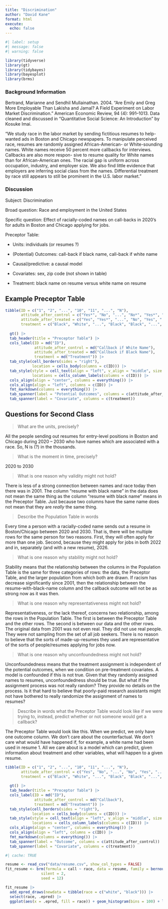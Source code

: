 ```yaml
---
title: "Discrimination"
author: "David Kane"
format: html
execute: 
  echo: false
---
```


```r
#| label: setup
#| message: false
#| warning: false

library(tidyverse)
library(gt)
library(tidybayes)
library(bayesplot)
library(brms)
```


### Background Information

Bertrand, Marianne and Sendhil Mullainathan. 2004. "Are Emily and Greg More Employable Than Lakisha and Jamal? A Field Experiment on Labor Market Discrimination." American Economic Review, 94 (4): 991–1013. Data cleaned and discussed in "Quantitative Social Science: An Introduction" by Kosuke Imai.

"We study race in the labor market by sending fictitious resumes to help-wanted ads in Boston and Chicago newspapers. To manipulate perceived race, resumes are randomly assigned African-American- or White-sounding names. White names receive 50 percent more callbacks for interviews. Callbacks are also more respon- sive to resume quality for White names than for African-American ones. The racial gap is uniform across occupation, industry, and employer size. We also find little evidence that employers are inferring social class from the names. Differential treatment by race still appears to still be prominent in the U.S. labor market."

### Discussion

Subject: Discrimination

Broad question: Race and employment in the United States

Specific question: Effect of racially-coded names on call-backs in 2020's for adults in Boston and Chicago applying for jobs.

Preceptor Table: 
  
  * Units: individuals (or resumes ?) 
  
  * (Potential) Outcomes: call-back if black name, call-back if white name   
  
  * Causal/predictive: a causal model  
  
  * Covariates: sex, zip code (not shown in table)  
  
  * Treatment: black name on resume versus white name on resume 

## Example Preceptor Table
  
```r
tibble(ID = c("1", "2", "...", "10", "11", "...", "N"),
       attitude_after_control = c("Yes*", "No", "...", "No*", "Yes*", "...", "Yes"),
       attitude_after_treated = c("Yes", "Yes*", "...", "No", "Yes", "...", "No*"),
       treatment = c("Black", "White", "...", "Black", "Black", "...", "White")) |>
  
  gt() |>
  tab_header(title = "Preceptor Table") |> 
  cols_label(ID = md("ID"),
             attitude_after_control = md("Callback if White Name"),
             attitude_after_treated = md("Callback if Black Name"),
             treatment = md("Treatment")) |>
  tab_style(cell_borders(sides = "right"),
            location = cells_body(columns = c(ID))) |>
  tab_style(style = cell_text(align = "left", v_align = "middle", size = "large"), 
            locations = cells_column_labels(columns = c(ID))) |>
  cols_align(align = "center", columns = everything()) |>
  cols_align(align = "left", columns = c(ID)) |>
  fmt_markdown(columns = everything()) |>
  tab_spanner(label = "Potential Outcomes", columns = c(attitude_after_control, attitude_after_treated)) |>
  tab_spanner(label = "Covariate", columns = c(treatment))
```

## Questions for Second Class


> What are the units, precisely?

All the people sending out resumes for entry-level positions in Boston and Chicago during 2020 -- 2030 who have names which are associated with a race. So, N is (?) in the thousands.

> What is the moment in time, precisely?

2020 to 2030

> What is one reason why validity might not hold?

There is less of a strong connection between names and race today then there was in 2001. The column "resume with black name" in the data does not mean the same thing as the column "resume with black name" means in the Preceptor Table. Just because two columns have the same name does not mean that they are *really* the same thing.

> Describe the Population Table in words

Every time a person with a racially-coded name sends out a resume in Boston/Chicago between 2020 and 2030. That is, there will be multiple rows for the same person for two reasons. First, they will often apply for more than one job. Second, because they might apply for jobs in both 2022 and in, separately (and with a new resume), 2026.

> What is one reason why stability might not hold?

Stability means that the relationship between the columns in the Population Table is the same for three categories of rows: the data, the Preceptor Table, and the larger population from which both are drawn. If racism has decrease significantly since 2001, then the relationship between the resume-with-black-name column and the callback outcome will not be as strong now as it was then.

> What is one reason why representativeness might not hold?

Representativeness, or the lack thereof, concerns two relationship, among the rows in the Population Table. The first is between the Preceptor Table and the other rows. The second is between our data and the other rows. The original data from 2001 was not even real. They did not use real people. They were not sampling from the set of all job seekers. There is no reason to believe that the sorts of made-up-resumes they used are representative of the sorts of people/resumes applying for jobs now.


> What is one reason why unconfoundedness might not hold?

Unconfoundedness means that the treatment assignment is independent of the potential outcomes, when we condition on pre-treatment covariates. A model is confounded if this is not true. Given that they randomly assigned names to resumes, unconfoundedness should be true. But what if the assignment process was not really random? They provide no details on the process. Is it that hard to believe that poorly-paid research assistants might not have bothered to really randomize the assignment of names to resumes?

> Describe in words what the Preceptor Table would look like if we were trying to, instead, predict whether or not someone would get a callback?

The Preceptor Table would look like this. When we predict, we only have one outcome column. We don't care about the counterfactual. We don't care what would have happened if, for example, a white name had been used in resume 1. All we care about is a model which can predict, given information about treatment and other variables, what will happen to a given resume.

```r
tibble(ID = c("1", "2", "...", "10", "11", "...", "N"),
       attitude_after_control = c("Yes", "No", "...", "No", "Yes", "...", "Yes"),
       treatment = c("Black", "White", "...", "Black", "Black", "...", "White")) |>
  
  gt() |>
  tab_header(title = "Preceptor Table") |> 
  cols_label(ID = md("ID"),
             attitude_after_control = md("Callback"),
             treatment = md("Treatment")) |>
  tab_style(cell_borders(sides = "right"),
            location = cells_body(columns = c(ID))) |>
  tab_style(style = cell_text(align = "left", v_align = "middle", size = "large"), 
            locations = cells_column_labels(columns = c(ID))) |>
  cols_align(align = "center", columns = everything()) |>
  cols_align(align = "left", columns = c(ID)) |>
  fmt_markdown(columns = everything()) |>
  tab_spanner(label = "Outcome", columns = c(attitude_after_control)) |>
  tab_spanner(label = "Covariate", columns = c(treatment))
```



```r
#| cache: TRUE

resume <- read_csv("data/resume.csv", show_col_types = FALSE)
fit_resume <- brm(formula = call ~ race, data = resume, family = bernoulli(), refresh = 0,
                silent = 2,
                seed = 12)
```

```r
fit_resume |> 
  add_epred_draws(newdata = tibble(race = c("white", "black"))) |> 
  select(race, .epred) |>
  ggplot(aes(x = .epred, fill = race)) + geom_histogram(bins = 100) + labs(title = "Posterier for Callback Rates", subtitle = "Resumes with white coded names are much more likely to recieve callbacks", x = "Probability of Callback", y = NULL, fill = "(Likely) Race of\nName on Resume") + scale_x_continuous(label = scales::percent_format())
```


  